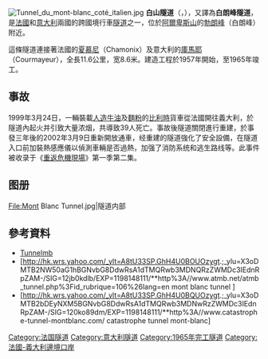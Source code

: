 {{noteTA
|1=zh-hans:人造黄油;zh-hk:人造牛油;zh-tw:人造奶油;
}}
[[File:Tunnel_du_mont-blanc_coté_italien.jpg|thumb]]
'''白山隧道'''（{{lang-fr|Tunnel du Mont-Blanc}}，{{lang-it|Traforo del Monte Bianco}}），又譯為'''白朗峰隧道'''，是[[法國|法國]]和[[意大利|意大利]]兩國的跨國境行車[[隧道|隧道]]之一，位於[[阿爾卑斯山|阿爾卑斯山]]的[[勃朗峰|勃朗峰]]（白朗峰）附近。

這條隧道連接著法國的[[夏慕尼|夏慕尼]]（Chamonix）及意大利的[[庫馬耶|庫馬耶]]（Courmayeur），全長11.6公里，宽8.6米。建造工程於1957年開始，至1965年竣工。

==事故==
{{main|{{link-en|白山隧道火灾|Mont Blanc tunnel fire}}}}
1999年3月24日，一輛裝載[[人造牛油|人造牛油]]及[[麵粉|麵粉]]的[[比利時|比利時]]貨車從法國開往義大利，於隧道內起火并引致大量浓烟，共導致39人死亡。事故後隧道關閉進行重建，於事發三年後的2002年3月9日重新開放通車，经重建的隧道強化了安全設備，在隧道入口前加裝熱感應儀以偵測車輛是否過熱，加强了消防系统和逃生路线等。此事件被收录于《[[重返危機現場|重返危機現場]]》第一季第二集。

== 图册 ==
<gallery mode="nolines" widths="250" heights="300">
File:Mont Blanc Tunnel.jpg|隧道内部
</gallery>

== 參考資料 ==
* [http://www.tunnelmb.net/ Tunnelmb] {{Wayback|url=http://www.tunnelmb.net/ |date=20190424065959 }}
* [http://hk.wrs.yahoo.com/_ylt=A8tU33SP.GhH4U0BOUOzygt.;_ylu=X3oDMTB2NW50aG1hBGNvbG8DdwRsA1dTMQRwb3MDNQRzZWMDc3IEdnRpZAM-/SIG=12jb0kdlb/EXP=1198148111/**http%3A//www.atmb.net/atmb_tunnel.php%3Fid_rubrique=106%26lang=en mont blanc tunnel ]{{Dead link|date=2018年6月 |bot=InternetArchiveBot |fix-attempted=no }}
* [http://hk.wrs.yahoo.com/_ylt=A8tU33SP.GhH4U0BQUOzygt.;_ylu=X3oDMTB2bDEyNXM5BGNvbG8DdwRsA1dTMQRwb3MDNwRzZWMDc3IEdnRpZAM-/SIG=120ko89dm/EXP=1198148111/**http%3A//www.catastrophe-tunnel-montblanc.com/ catastrophe tunnel mont-blanc]{{Dead link|date=2018年6月 |bot=InternetArchiveBot |fix-attempted=no }}
{{交通小作品}}
{{意大利高速公路}}

[[Category:法国隧道|Category:法国隧道]]
[[Category:意大利隧道|Category:意大利隧道]]
[[Category:1965年完工隧道|Category:1965年完工隧道]]
[[Category:法國-義大利邊境口岸|Category:法國-義大利邊境口岸]]